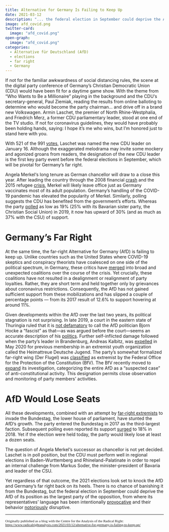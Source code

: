 ```yaml
---
title: Alternative for Germany Is Failing to Keep Up
date: 2021-03-12
description: "... the federal election in September could deprive the AfD of its position as the largest party of the opposition ..."
image: afd_covid.png
twitter-card:
  image: "afd_covid.png"
open-graph:
  image: "afd_covid.png"
categories:
  - Alternative für Deutschland (AfD)
  - elections
  - far right
  - Germany
---
```


If not for the familiar awkwardness of social distancing rules, the scene at the digital party conference of Germany’s Christian Democratic Union (CDU) would have been fit for a daytime game show. With the theme from “Who Wants to Be a Millionaire” playing in the background and the CDU‘s secretary-general, Paul Ziemiak, reading the results from online balloting to determine who would become the party chairman… and drive off in a brand new Volkswagen. Armin Laschet, the premier of North Rhine-Westphalia, and Friedrich Merz, a former CDU parliamentary leader, stood at one end of the TV studio. If not for coronavirus guidelines, they would have probably been holding hands, saying: I hope it’s me who wins, but I’m honored just to stand here with you.

With 521 of the 991 [votes](https://www.aljazeera.com/news/2021/1/16/laschet-succeeds-merkel-as-german-cdu-party-leader), Laschet was named the new CDU leader on January 16. Although the exaggerated melodrama may invite some mockery and agonized groans from readers, the designation of the new CDU leader is the first key party event before the federal elections in September, which will be pivotal for Germany’s far right.

Angela Merkel‘s long tenure as German chancellor will draw to a close this year. After leading the country through the 2008 financial [crash](https://www.euractiv.com/section/economy-jobs/news/merkel-defends-financial-crisis-management-legacy-before-economic-elite-in-davos/) and the 2015 refugee [crisis](https://www.dw.com/en/merkel-germany-refugees/a-54769229), Merkel will likely leave office just as Germany vaccinates most of its adult population. Germany’s handling of the COVID-19 pandemic has elevated the popularity of Merkel. Similarly, polling suggests the CDU has benefited from the government’s efforts. Whereas the party [polled](https://www.insa-consulere.de/meinungstrend/) as low as 19% (25% with its Bavarian sister party, the Christian Social Union) in 2019, it now has upward of 30% (and as much as 37% with the CSU) of support.

# Germany’s Far Right

At the same time, the far-right Alternative for Germany (AfD) is failing to keep up. Unlike countries such as the United States where COVID-19 skeptics and conspiracy theorists have coalesced on one side of the political spectrum, in Germany, these critics have [merged](https://www.radicalrightanalysis.com/2020/12/14/organisation-research-unit-year-in-review-report/) into broad and unexpected coalitions over the course of the crisis. Yet crucially, these coalitions have not resulted in a dealignment or realignment of party loyalties. Rather, they are short term and held together only by grievances about coronavirus restrictions. Consequently, the AfD has not gained sufficient support from these mobilizations and has slipped a couple of percentage points — from its 2017 result of 12.6% to support hovering at around 11%.

Given developments within the AfD over the last two years, its political stagnation is not surprising. In late 2019, a court in the eastern state of Thuringia ruled that it is [not defamatory](http://www.thovg.thueringen.de/webthfj/webthfj.nsf/$$webservice?openform&vgmeiningen&entscheidungen) to call the AfD politician Bjorn Hocke a “fascist” as that---as was argued before the court---seems an accurate description of his [politics](https://ze.tt/was-ist-ein-faschist/). Further self-inflicted damage followed when the party’s leader in Brandenburg, Andreas Kalbitz, was [expelled](https://www.tagesspiegel.de/politik/andreas-kalbitz-nah-am-karriereende-berliner-landgericht-haelt-rauswurf-aus-der-afd-fuer-rechtmaessig/26116718.html) in May 2020 for previous membership in an extremist youth organization called the Heimattreue Deutsche Jugend. The party’s somewhat formalized far-right wing (Der Flugel) was [classified](https://www.br.de/nachrichten/deutschland-welt/die-afd-im-umbruch-was-hat-der-fluegel-wirklich-vor,RytG1Du) as extremist by the Federal Office for the Protection of the Constitution (BfV). The BfV recently moved to [expand](https://www.zeit.de/politik/deutschland/2021-01/afd-verfassungsschutz-verdachtsfall-beobachtung-rechtsextremismus?utm_referrer) its investigation, categorizing the entire AfD as a “suspected case” of anti-constitutional activity. This designation permits close observation and monitoring of party members’ activities.

# AfD Would Lose Seats

All these developments, combined with an attempt by [far-right extremists](https://www.nytimes.com/2020/08/31/world/europe/reichstag-germany-neonazi-coronavirus.html) to invade the Bundestag, the lower house of parliament, have stunted the AfD‘s growth. The party entered the Bundestag in 2017 as the third-largest faction. Subsequent polling even reported its support [surged](https://www.insa-consulere.de/meinungstrend/) to 18% in 2018. Yet if the election were held today, the party would likely lose at least a dozen seats.

The question of Angela Merkel‘s successor as chancellor is not yet decided. Laschet is in poll position, but the CDU must perform well in regional elections in Baden-Wurttemberg and Rhineland-Palatinate in order to repel an internal challenge from Markus Soder, the minister-president of Bavaria and leader of the CSU.

Yet regardless of that outcome, the 2021 elections look set to knock the AfD and Germany’s far right back on its heels. There is no chance of banishing it from the Bundestag, but the federal election in September could deprive the AfD of its position as the largest party of the opposition, from where its representatives’ language has been intentionally [provocative](https://www.zeit.de/kultur/2019-10/afd-rhetorik-wortschoepfungen-rechtspopulismus-linguistik/komplettansicht) and their behavior [notoriously](https://www.dw.com/en/the-far-right-afds-disruptive-tactics-in-german-parliament/a-55748873) disruptive.

******

<span style="font-family:Garamond; font-size:0.8em;">Originally published as a blog with the Centre for the Analysis of the Radical Right: <a href="https://www.radicalrightanalysis.com/2021/03/12/alternative-for-germany-is-failing-to-keep-up/">https://www.radicalrightanalysis.com/2021/03/12/alternative-for-germany-is-failing-to-keep-up/</a></span>
